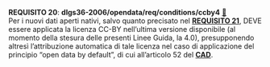 ::: {#req-20 .callout-important appearance="simple" icon=false .requisito}
[**REQUISITO 20**]{.testo-rosso}: **dlgs36-2006/opendata/req/conditions/ccby4** [🔗](#req-20){.link-req}<br>
Per i nuovi dati aperti nativi, salvo quanto precisato nel [**REQUISITO 21**](#req-21){.testo-rosso}, DEVE essere applicata la licenza CC-BY nell’ultima versione disponibile (al momento della stesura delle presenti Linee Guida, la 4.0), presupponendo altresì l’attribuzione automatica di tale licenza nel caso di applicazione del principio "open data by default", di cui all’articolo 52 del [**CAD**](capitolo-2.qmd#CAD).
:::
